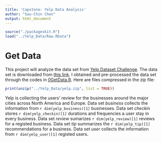```yaml
---
title: 'Capstone: Yelp Data Analysis'
author: "Sau-Chin Chen"
output: html_document
---
```

```r
source("./packageskit.R")
load("../Yelp_Data/Raw.RData")
```

# Get Data

This project will analyze the data set from [Yelp Dataset Challenge](http://www.yelp.com/dataset_challenge). The data set is downloaded from [this link](https://d396qusza40orc.cloudfront.net/dsscapstone/dataset/yelp_dataset_challenge_academic_dataset.zip). I obtained and pre-processed the data set through the codes in [0GetData.R](0GetData.R). Here are files compressed in the zip file:

```r
print(unzip("../Yelp_Data/yelp.zip", list = TRUE))
```

Yelp is collecting the users' review for the businesses around the major cities across North America and Europe. Data set *business* collects the information from `r dim(yelp_business)[1]` businesses. Data set *checkin* stores `r dim(yelp_checkin)[1]` durations and frequencies a user stay in every business. Data set *review* sumarizes `r dim(yelp_review)[1]` reviews for a registed business. Data set *tip* summarizes the `r dim(yelp_tip)[1]` recommendations for a business. Data set *user* collects the information from  `r dim(yelp_user)[1]` registed users.